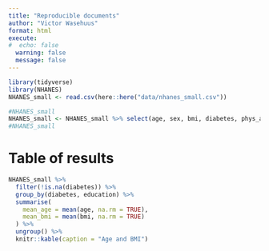 ```yaml
---
title: "Reproducible documents"
author: "Victor Wasehuus"
format: html
execute:
#  echo: false
  warning: false
  message: false
---
```


```r
library(tidyverse)
library(NHANES)
NHANES_small <- read.csv(here::here("data/nhanes_small.csv"))
```

```r
#NHANES_small
NHANES_small <- NHANES_small %>% select(age, sex, bmi, diabetes, phys_active, bp_sys_ave, bp_dia_ave, education)
#NHANES_small
```

# Table of results
```r
NHANES_small %>%
  filter(!is.na(diabetes)) %>%
  group_by(diabetes, education) %>%
  summarise(
    mean_age = mean(age, na.rm = TRUE),
    mean_bmi = mean(bmi, na.rm = TRUE)
  ) %>%
  ungroup() %>%
  knitr::kable(caption = "Age and BMI")
```


